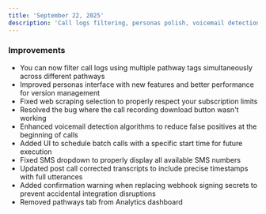 ```yaml
---
title: 'September 22, 2025'
description: 'Call logs filtering, personas polish, voicemail detection, and platform improvements'
---
```


### Improvements

- You can now filter call logs using multiple pathway tags simultaneously across different pathways
- Improved personas interface with new features and better performance for version management
- Fixed web scraping selection to properly respect your subscription limits
- Resolved the bug where the call recording download button wasn't working
- Enhanced voicemail detection algorithms to reduce false positives at the beginning of calls
- Added UI to schedule batch calls with a specific start time for future execution
- Fixed SMS dropdown to properly display all available SMS numbers
- Updated post call corrected transcripts to include precise timestamps with full utterances
- Added confirmation warning when replacing webhook signing secrets to prevent accidental integration disruptions
- Removed pathways tab from Analytics dashboard
